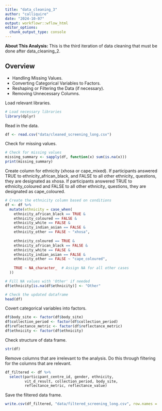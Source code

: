 ```yaml
---
title: "data_cleaning_3"
author: "calliquire"
date: "2024-10-07"
output: workflowr::wflow_html
editor_options:
  chunk_output_type: console
---
```


**About This Analysis:** This is the third iteration of data cleaning that must be done after data_cleaning_2.

## Overview
-   Handling Missing Values.
-   Converting Categorical Variables to Factors.
-   Reshaping or Filtering the Data (if necessary).
-   Removing Unnecessary Columns.

Load relevant libraries.
```r
# Load necessary libraries
library(dplyr)
```

Read in the data.
```r
df <- read.csv("data/cleaned_screening_long.csv")
```

Check for missing values.
```r
# Check for missing values
missing_summary <- sapply(df, function(x) sum(is.na(x)))
print(missing_summary)
```

Create column for ethnicity (xhosa or cape_mixed). If participants answered TRUE to ethnicity_african_black, and FALSE to all other ethnicity_ questions, they are designated as xhosa. If participants answered TRUE to ethnicity_coloured and FALSE to all other ethnicity_ questions, they are designated as cape_coloured.
```r
# Create the ethnicity column based on conditions
df <- df %>%
  mutate(ethnicity = case_when(
    ethnicity_african_black == TRUE & 
    ethnicity_coloured == FALSE & 
    ethnicity_white == FALSE & 
    ethnicity_indian_asian == FALSE & 
    ethnicity_other == FALSE ~ "xhosa",
    
    ethnicity_coloured == TRUE & 
    ethnicity_african_black == FALSE & 
    ethnicity_white == FALSE & 
    ethnicity_indian_asian == FALSE & 
    ethnicity_other == FALSE ~ "cape_coloured",
    
    TRUE ~ NA_character_  # Assign NA for all other cases
  ))

# Fill NA values with 'Other' if needed
df$ethnicity[is.na(df$ethnicity)] <- "Other"

# Check the updated dataframe
head(df)
```

Covert categorical variables into factors.
```r
df$body_site <- factor(df$body_site)
df$collection_period <- factor(df$collection_period)
df$reflectance_metric <- factor(df$reflectance_metric)
df$ethnicity <- factor(df$ethnicity)
```

Check structure of data frame.
```r
str(df)
```

Remove columns that are irrelevant to the analysis. Do this through filtering for the columns that are relevant.
```r
df_filtered <- df %>%
  select(participant_centre_id, gender, ethnicity, 
         vit_d_result, collection_period, body_site, 
         reflectance_metric, reflectance_value)
```

Save the filtered data frame.
```r
write.csv(df_filtered, "data/filtered_screening_long.csv", row.names = FALSE)
```

